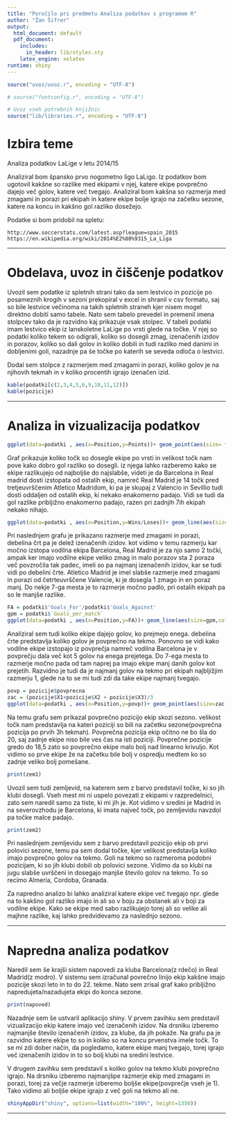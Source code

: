 ```yaml
---
title: "Poročilo pri predmetu Analiza podatkov s programom R"
author: "Žan Šifrer"
output:
  html_document: default
  pdf_document:
    includes:
      in_header: lib/styles.sty
    latex_engine: xelatex
runtime: shiny
---
```

```r
source("uvoz/uvoz.r", encoding = "UTF-8")
```
```r
# source("fontconfig.r", encoding = "UTF-8")

# Uvoz vseh potrebnih knjižnic
source("lib/libraries.r", encoding = "UTF-8")
```

# Izbira teme

Analiza podatkov LaLige v letu 2014/15

Analiziral bom špansko prvo nogometno ligo LaLigo. Iz podatkov bom ugotovil kakšne so razlike med ekipami v njej, katere ekipe povprečno dajejo več golov, katere več tvegajo. Analiziral bom kakšna so razmerja med zmagami in porazi pri ekipah in katere ekipe bolje igrajo na začetku sezone, katere na koncu in kakšno gol razliko dosežejo. 

Podatke si bom pridobil na spletu:

    http://www.soccerstats.com/latest.asp?league=spain_2015
    https://en.wikipedia.org/wiki/2014%E2%80%9315_La_Liga

***

# Obdelava, uvoz in čiščenje podatkov


Uvozil sem podatke iz spletnih strani tako da sem lestvico in pozicije po posameznih krogih v sezoni prekopiral v excel in shranil v csv formatu, saj so bile lestvice večinoma na takih spletnih straneh kjer nisem mogel direktno dobiti samo tabele. Nato sem tabelo prevedel in premenil imena stolpcev tako da je razvidno kaj prikazuje vsak stolpec. V tabeli podatki imam lestvico ekip iz lanskoletne LaLige po vrsti glede na točke. V njej so podatki koliko tekem so odigrali, koliko so dosegli zmag, izenačenih izidov in porazov, koliko so dali golov in koliko dobili in tudi razliko med danimi in dobljenimi goli, nazadnje pa še točke po katerih se seveda odloča o lestvici.

Dodal sem stolpce z razmerjem med zmagami in porazi, koliko golov je na njihovih tekmah in v koliko procentih igrajo izenačen izid.
```r
kable(podatki[c(2,3,4,5,6,9,10,11,12)])
kable(pozicije)

```


***

# Analiza in vizualizacija podatkov

```r
ggplot(data=podatki , aes(x=Position,y=Points))+ geom_point(aes(size= fillgolrazlika),colour="red")
```

Graf prikazuje koliko točk so dosegle ekipe po vrsti in velikost točk nam pove kako dobro gol razliko so dosegli. iz njega lahko razberemo kako se ekipe razlikujejo od najboljše do najslabše, videti je da Barcelona in Real madrid dosti izstopata od ostalih ekip, namreč Real Madrid je 14 točk pred tretjeuvrščenim Atletico Madridom, ki pa je skupaj z Valencio in Sevillio tudi dosti oddaljen od ostalih ekip, ki nekako enakomerno padajo. Vidi se tudi da gol razlike pribljižno enakomerno padajo, razen pri zadnjih 7ih ekipah nekako nihajo.

```r
ggplot(data=podatki , aes(x=Position,y=Wins/Loses))+ geom_line(aes(size=Draws/Played))
```

Pri naslednjem grafu je prikazano razmerje med zmagami in porazi, debelina črt pa je delež izenačenih izidov. kot vidimo v temu razmerju kar močno izstopa vodilna ekipa Barcelona, Real Madrid je za njo samo 2 točki, ampak ker imajo vodilne ekipe veliko zmag in malo porazov sta 2 poraza več povzročila tak padec, imeli so pa najmanj izenačenih izidov, kar se tudi vidi po debelini črte. Atletico Madrid je imel slabše razmerje med zmagami in porazi od četrteuvrščene Valencie, ki je dosegla 1 zmago in en poraz manj. Do nekje 7-ga mesta je to razmerje močno padlo, pri ostalih ekipah pa so le manjše razlike.

```r
FA = podatki$'Goals_For'/podatki$'Goals_Against'
gpm = podatki$`Goals_per_match`
ggplot(data=podatki , aes(x=Position,y=FA))+ geom_line(aes(size=gpm,color="blue"))+ geom_line(aes(y=1))
```

Analiziral sem tudi koliko ekipe dajejo golov, ko prejmejo enega. debelina črte predstavlja koliko golov je povprečno na tekmo. Ponovno se vidi kako vodilne ekipe izstopajo iz povprečja namreč vodilna Barcelona je v povprečju dala več kot 5 golov na enega prejetega. Do 7-ega mesta to razmerje močno pada od tam naprej pa imajo ekipe manj danih golov kot prejetih. Razvidno je tudi da je najmanj golov na tekmo pri ekipah najbljižjim razmerju 1, glede na to se mi tudi zdi da take ekipe najmanj tvegajo.

```r
povp = pozicije$povprecna
zac = (pozicije$X1+pozicije$X2 + pozicije$X3)/3
ggplot(data=podatki , aes(x=Position,y=povp))+ geom_point(aes(size=zac,color="red"))+ geom_line(aes(y=1)) + geom_smooth(method="lm")
```

Na temu grafu sem prikazal povprečno pozicijo ekip skozi sezono. velikost točk nam predstavlja na kateri poziciji so bili na začetku sezone(povprečna pozicija po prvih 3h tekmah). Povprečna pozicija ekip očitno ne bo šla do 20, saj zadnje ekipe niso bile ves čas na isti poziciji. Povprečne pozicije gredo do 18,5 zato so povprečno ekipe malo bolj nad linearno krivuljo. Kot vidimo so prve ekipe že na začetku bile bolj v ospredju medtem ko so zadnje veliko bolj pomešane. 

```r
print(zem1)
```
Uvozil sem tudi zemljevid, na katerem sem z barvo predstavil točke, ki so jih klubi dosegli. Vseh mest mi ni uspelo povezati z ekipami v razpredelnici, zato sem naredil samo za tiste, ki mi jih je. Kot vidimo v sredini je Madrid in na severovzhodu je Barcelona, ki imata največ točk, po zemljevidu navzdol pa točke malce padajo.

```r
print(zem2)
```

Pri naslednjem zemljevidu sem z barvo predstavil pozicijo ekip ob prvi polovici sezone, temu pa sem dodal točke, kjer velikost predstavlja koliko imajo povprečno golov na tekmo. Goli na tekmo so razmeroma podobni pozicijam, ki so jih klubi dobili ob polovici sezone. Vidimo da so klubi na jugu slabše uvrščeni in dosegajo manjše število golov na tekmo. To so recimo Almeria, Cordoba, Granada.

Za napredno analizo bi lahko analiziral katere ekipe več tvegajo npr. glede na to kakšno gol razliko imajo in ali so v boju za obstanek ali v boji za vodilne ekipe. Kako se ekipe med sabo razlikujejo torej ali so velike ali majhne razlike, kaj lahko predvidevamo za naslednjo sezono.



***

# Napredna analiza podatkov

Naredil sem še krajši sistem napovedi za kluba Barcelona(z rdečo) in Real Madrid(z modro). V sistemu sem izračunal povrečno linijo ekip kakšne imajo pozicije skozi leto in to do 22. tekme. Nato sem zrisal graf kako pribljižno napredujeta/nazadujeta ekipi do konca sezone.

```r
print(napoved)
```

Nazadnje sem še ustvaril aplikacijo shiny.
V prvem zavihku sem predstavil vizualizacijo ekip katere imajo več izenačenih izidov. Na drsniku izberemo najmanjše število izenačenih izidov, za klube, da jih pokaže. Na grafu pa je razvidno katere ekipe to so in koliko so na koncu prvenstva imele točk. To se mi zdi dober način, da pogledamo, katere ekipe manj tvegajo, torej igrajo več izenačenih izidov in to so bolj klubi na sredini lestvice.

V drugem zavihku sem predstavil s koliko golov na tekmo klubi povprečno igrajo. Na drsniku izberemo najmanjšpe razmerje ekip med zmagami in porazi, torej za večje razmerje izberemo boljše ekipe(povprečje vseh je 1). Tako vidimo ali boljše ekipe igrajo z več goli na tekmo ali ne.

```r
shinyAppDir("shiny", options=list(width="100%", height=1350))
```
***